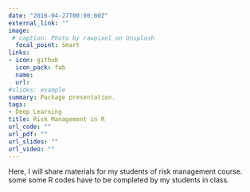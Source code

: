 ```yaml
---
date: "2016-04-27T00:00:00Z"
external_link: ""
image:
 # caption: Photo by rawpixel on Unsplash
  focal_point: Smart
links:
- icon: github
  icon_pack: fab
  name: 
  url: 
#slides: example
summary: Package presentation.
tags:
- Deep Learning
title: Risk Management in R 
url_code: ""
url_pdf: ""
url_slides: ""
url_video: ""
---
```

Here, I will share materials for my students of risk management course. some some R codes have to be completed by my students in class.








